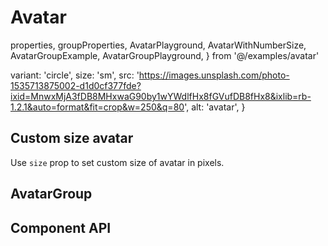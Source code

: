 # Avatar

  properties,
  groupProperties,
  AvatarPlayground,
  AvatarWithNumberSize,
  AvatarGroupExample,
  AvatarGroupPlayground,
} from '@/examples/avatar'

  variant: 'circle',
  size: 'sm',
  src: 'https://images.unsplash.com/photo-1535713875002-d1d0cf377fde?ixid=MnwxMjA3fDB8MHxwaG90by1wYWdlfHx8fGVufDB8fHx8&ixlib=rb-1.2.1&auto=format&fit=crop&w=250&q=80',
  alt: 'avatar',
}

<AvatarPlayground />

## Custom size avatar

Use `size` prop to set custom size of avatar in pixels. <br/>

<AvatarWithNumberSize />

## AvatarGroup

<AvatarGroupPlayground />

## Component API

<PropsTable
  properties={properties}
  name='Avatar'
  description='Avatar component props.'
/>

<PropsTable
  properties={groupProperties}
  name='AvatarGroup'
  description='AvatarGroup component props.'
/>
